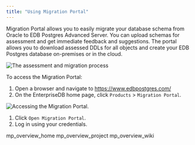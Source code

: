 ```yaml
---
title: "Using Migration Portal"
---
```


<div id="mp_using_portal" class="registered_link"></div>


Migration Portal allows you to easily migrate your database schema from Oracle to EDB Postgres Advanced Server. You can upload schemas for assessment and get immediate feedback and suggestions. The portal allows you to download assessed DDLs for all objects and create your EDB Postgres database on-premises or in the cloud.

![*The assessment and migration process*](../images/mp_using_portal.png)

To access the Migration Portal:

1.  Open a browser and navigate to <https://www.edbpostgres.com/>
2.  On the EnterpriseDB home page, click `Products` &gt; `Migration Portal`.

![*Accessing the Migration Portal.*](../images/mp_using_portal_accessing.png)

1.  Click `Open Migration Portal`.
2.  Log in using your credentials.

<div class="toctree" maxdepth="3">

mp\_overview\_home mp\_overview\_project mp\_overview\_wiki

</div>
